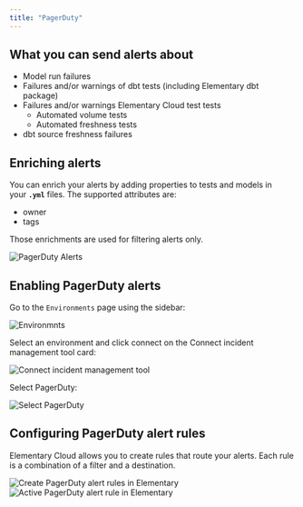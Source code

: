 ```yaml
---
title: "PagerDuty"
---
```


## What you can send alerts about

- Model run failures
- Failures and/or warnings of dbt tests (including Elementary dbt package)
- Failures and/or warnings Elementary Cloud test tests
    - Automated volume tests
    - Automated freshness tests
- dbt source freshness failures

## Enriching alerts

You can enrich your alerts by adding properties to tests and models in your **`.yml`** files. The supported attributes are: 

- owner
- tags

Those enrichments are used for filtering alerts only.

<Frame>
  <div className="dark:bg-white rounded-md p-4">
    <img
      src="https://res.cloudinary.com/diuctyblm/image/upload/v1719556084/pagerduty_alert_screenshot_fuxuhf.png"
      alt="PagerDuty Alerts"
    />
  </div>
</Frame>

## Enabling PagerDuty alerts

Go to the `Environments` page using the sidebar:

<Frame>
  <div className="dark:bg-white rounded-md p-4">
    <img
      src="https://res.cloudinary.com/diuctyblm/image/upload/v1719556083/set_up_pagerduty_screenshot_flbrdl.png"
      alt="Environmnts"
    />
  </div>
</Frame>

Select an environment and click connect on the Connect incident management tool card:

<Frame>
  <div className="dark:bg-white rounded-md p-4">
    <img
      src="https://res.cloudinary.com/diuctyblm/image/upload/v1719556084/pagerduty_connect_environment_nyfv6z.png"
      alt="Connect incident management tool"
    />
  </div>
</Frame>

Select PagerDuty:

<Frame>
  <div className="dark:bg-white rounded-md p-4">
    <img
      src="https://res.cloudinary.com/diuctyblm/image/upload/v1719556083/connect_incident_management_tool_y4gnut.png"
      alt="Select PagerDuty"
    />
  </div>
</Frame>

## Configuring PagerDuty alert rules

Elementary Cloud allows you to create rules that route your alerts. Each rule is a combination of a filter and a destination.

<Frame>
  <div className="dark:bg-white rounded-md p-4">
    <img
      src="https://res.cloudinary.com/diuctyblm/image/upload/v1719556084/create_alert_pagerduty_wuymnn.png"
      alt="Create PagerDuty alert rules in Elementary"
    />
  </div>
</Frame>

<Frame>
  <div className="dark:bg-white rounded-md p-4">
    <img
      src="https://res.cloudinary.com/diuctyblm/image/upload/v1719556084/alert_rules_pagerduty_qjfn4b.png"
      alt="Active PagerDuty alert rule in Elementary"
    />
  </div>
</Frame>


